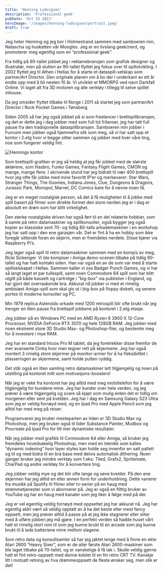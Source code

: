 ```yaml
---
title: 'Henning Ludvigsen'
description: 'Professional geek'
pubDate: 'Oct 25 2023'
heroImage: '/images/henning-ludvigsen/portrait.jpeg'
draft: true
---
```








<Question1/>

Jeg heter Henning og jeg bor i Holmestrand sammen med samboeren min, Natascha og huskatten vår Moogles.
Jeg er en livslang geek/nerd, og promoterer meg egentlig som en “professional geek”.

Fra tidlig på 90-tallet jobbet jeg i reklamebransjen som grafisk designer og illustratør,
men på slutten av 90-tallet flyttet jeg fokus over til spillutvikling.
I 2002 flyttet jeg til Athen i Hellas for å starte et dataspill-selskap som partner/Art Director.
Den originale planen om å bo der i underkant av ett år endte opp med å bli nesten 10 år. Vi utviklet et MMORPG ved navn Darkfall Online.
Vi laget alt fra 3D motoren og alle verktøy i tillegg til selve spillet inhouse.

Da jeg omsider flyttet tilbake til Norge i 2011 så startet jeg som partner/Art Director i Rock Pocket Games i Tønsberg.

Siden 2005 så har jeg også jobbet på si som freelancer i brettspillbransjen, og det er dette jeg i dag jobber med som full tid frilanser,
jeg har tatt full pause fra den tradisjonelle dataspillbransjen. Samboeren min jobber i Funcom men jobber også hjemmefra slik som meg,
så vi har satt opp et kontor i 2.etg hvor vi begge sitter sammen og jobber med hver våre ting, noe som fungerer veldig fint.

<img src="/images/henning-ludvigsen/henning-kontor.jpeg" alt="Hennings kontor" />

Som brettspill-grafiker er jeg så heldig at jeg får jobbet med de største aktørene, som Hasbro, Funko Games, Fantasy Flight Games,
CMON og mange, mange flere. I skrivende stund har jeg bidratt til nær 400 brettspill hvor jeg ofte får jobbe med mine favoritt
IP’er og merkevarer: Star Wars, Stranger Things, The Goonies, Indiana Jones, Clue, Dungeons & Dragons, Jurassic Park, Monopol, Marvel,
DC Comics bare for å nevne noen få.

Jeg er en meget nostalgisk person, så det å få muligheten til å jobbe med spill basert på filmer som
direkte formet den store nerden jeg er i dag er absolutt en drøm som har blitt virkelighet.

Den sterke nostalgiske driven har også ført til en del relaterte hobbier, som å samle på retro datamaskiner og spillkonsoller,
også bygger jeg også kopier av klassiske sent 70- og tidlig 80-talls arkademaskiner i en workshop jeg har satt opp i den ene garasjen vår.
Det er fint å ha en hobby som ikke foregår sittende foran en skjerm, men er fremdeles nerdete.
Disse kjører via Raspberry Pi’s.

Jeg lager også spill til retro datamaskiner sammen med en kompis av meg, Ricki Sickenger. Vi ble
kompiser i Amiga demo-scenen tilbake på tidlig 90-tallet og har hatt kontakt siden. Han var også en av de som var med å starte spillselskapet i Hellas.
Sammen kaller vi oss Badger Punch Games, og vi har så langt laget et par tullespill, samt noen Commodore 64 spill som har blitt
utgitt på både kassett og cartridge i "big-box" via publisher i England, og har gjort det overraskende bra.
Akkurat nå jobber vi med et rimelig ambisiøst Amiga-spill som skal gis ut i big-box på floppy diskett, og senere portes til moderne konsoller og PC.

Min 1979 replica Asteroids-arkade med 1200 retrospill blir ofte brukt når jeg trenger en liten pause fra brettspill jobbene på kontoret i 2.etg etasje.

<Question2/>

Jeg jobber på en Windows PC med en AMD Ryzen 9 3900 X 12-Core Processor, NVIDIA GeForce RTX 3070 og hele 128GB RAM.
Jeg jobber med noen ekstremt store 3D Studio Max- og Photoshop-filer, og bestemte meg for å investere i mye RAM.

Jeg har en standard Intuos Pro M tablet, da jeg foretrekker disse fremfor de mer avanserte Cintiq hvor man tegner rett på skjermene.
Jeg har også montert 3 rimelig store skjermer på monitor-armer for å ha fleksibilitet i plasseringen av skjermene, samt holde pulten ryddig.

Det står også en liten samling retro datamaskiner lett tilgjengelig og noen på utstilling på kontoret mitt som motivasjons-boosters!

Når jeg er vekk fra kontoret har jeg alltid med meg mobiltelefon for å være tilgjengelig for kundene mine.
Jeg har kunder over hele verden, og jeg prøver å være tilgjengelig og svare så kjapt som mulig enten det er
tidlig om morgenen eller sent på kvelden. Jeg har i dag en Samsung Galaxy S23 Ultra som jeg er veldig fornøyd med,
og en Ipad Pro med Apple Pencil som jeg alltid har med meg på reiser.

<Question3/>

Programvaren jeg bruker mesteparten av tiden er 3D Studio Max og Photoshop, men jeg bruker også til tider Substance Painter,
Mudbox og Procreate på Ipad Pro for litt mer dynamiske resultater.

Når jeg jobber med grafikk til Commodore 64 eller Amiga,
så bruker jeg fremdeles hovedsakelig Photoshop, men med en teknikk som kalles “dynamic indexing” hvor layer styles kan holde
seg innenfor en satt pallett og til og med bidra til en bra base med delvis automatisk dithering. Noen ganger bruker jeg mindre
verktøy som f.eks: Tiled, Grafx2, Spritemate, CharPad og andre verktøy for å konvertere ting.

Jeg jobber veldig mye og det blir ofte lange og sene kvelder. På den ene skjermen har jeg alltid en eller annen form for underholdning.
Dette varierer fra musikk på Spotify til filmer eller tv-serier på en haug med strømmetjenester som vi abonnerer på. Jeg er også en flittig bruker
av YouTube og har en haug med kanaler som jeg liker å følge med på der.

<Question4/>

Jeg er vel egentlig veldig fornøyd med oppsettet jeg har akkurat nå. Jeg har egentlig aldri vært så veldig opptatt av å ha det beste eller mest fancy oppsett,
men jeg prøver alltid å passe på at jeg ikke stagnerer eller sliter med å utføre jobben jeg må gjøre.
I en perfekt verden så hadde huset vårt hatt et rimelig stort rom til som jeg kunne brukt til en arcade som jeg kunne brukt til å lade batteriene mine mellom slagene.

Som retro data og konsollsamler så har jeg jaktet lenge med å finne en ekte Atari 2600 “Heavy Sixer”, som er de aller første Atari 2600-maskiner som ble laget
tilbake på 70-tallet, og er vanskelige å få tak i. Skulle veldig gjerne hatt et fint retro-oppsett med denne koblet til en fin retro CRT TV.
Kanskje litt i motsatt retning av hva drømmeoppsett de fleste ønsker seg, men slik er det!